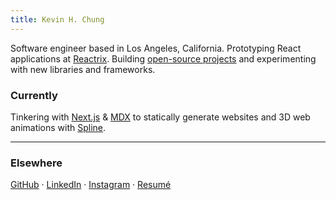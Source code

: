```yaml
---
title: Kevin H. Chung
---
```


Software engineer based in <serif>Los Angeles, California</serif>. Prototyping React applications at [Reactrix](https://www.reactrix.app/). Building [open-source projects](https://github.com/kevhjc) and experimenting with new libraries and frameworks.

### <serif>Currently</serif>

Tinkering with [Next.js](https://nextjs.org/) & [MDX](https://mdxjs.com/) to statically generate websites and 3D web animations with [Spline](https://spline.design/).

---

### <serif>Elsewhere</serif>

[GitHub](https://github.com/kevhjc) · [LinkedIn](https://www.linkedin.com/in/kevc/) · [Instagram](https://instagram.com/kevhjc) · [Resumé](https://read.cv/kevc)
